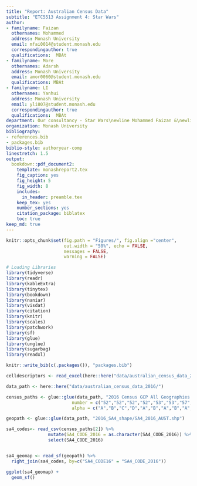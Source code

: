 ```yaml
---
title: "Report: Australian Census Data"
subtitle: "ETC5513 Assignment 4: Star Wars"
author:
- familyname: Faizan
  othernames: Mohammed
  address: Monash University
  email: mfai0014@student.monash.edu
  correspondingauthor: true
  qualifications:  MBAt
- familyname: More
  othernames: Adarsh
  address: Monash University
  email: amor0060@student.monash.edu
  qualifications: MBAt
- familyname: LI
  othernames: Yanhui
  address: Monash University
  email: yli807@student.monash.edu
  correspondingauthor: true
  qualifications:  MBAt
department: Our consultancy - Star Wars\newline Mohammed Faizan &\newline Adarsh More&\newline Yanhui LI
organization: Monash University
bibliography: 
- references.bib
- packages.bib
biblio-style: authoryear-comp
linestretch: 1.5
output:
  bookdown::pdf_document2:
    template: monashreport2.tex
    fig_caption: yes
    fig_height: 5
    fig_width: 8
    includes:
      in_header: preamble.tex
    keep_tex: yes
    number_sections: yes
    citation_package: biblatex
    toc: true
keep_md: true
---
```


```r
knitr::opts_chunk$set(fig.path = "Figures/", fig.align ="center",
                      out.width = "50%", echo = FALSE, 
                      messages = FALSE, 
                      warning = FALSE)

# Loading Libraries
library(tidyverse)
library(readr)
library(kableExtra)
library(tinytex)
library(bookdown)
library(naniar)
library(visdat)
library(citation)
library(knitr)
library(scales)
library(patchwork)
library(sf)
library(glue)
library(unglue)
library(sugarbag)
library(readxl)
```

```r
knitr::write_bib(c(.packages()), "packages.bib")
```

```r
celldescriptors <- read_excel(here::here("data/australian_census_data_2016/Metadata/Metadata_2016_GCP_DataPack.xlsx"),sheet=2, skip=10)
```


```r
data_path <- here::here("data/australian_census_data_2016/")

census_paths <- glue::glue(data_path, "2016 Census GCP All Geographies for VIC/SA4/VIC/2016Census_G{number}{alpha}_VIC_SA4.csv", 
                         number = c("52","52","52","52","53","53","57","57","58","58"), 
                         alpha = c("A","B","C","D","A","B","A","B","A","B"))
```


```r
geopath <- glue::glue(data_path, "2016_SA4_shape/SA4_2016_AUST.shp")

sa4_codes<- read_csv(census_paths[2]) %>% 
                mutate(SA4_CODE_2016 = as.character(SA4_CODE_2016)) %>% 
                select(SA4_CODE_2016)


sa4_geomap <- read_sf(geopath) %>%
  right_join(sa4_codes, by=c("SA4_CODE16" = "SA4_CODE_2016"))
```

```r
ggplot(sa4_geomap) +
  geom_sf()
```
